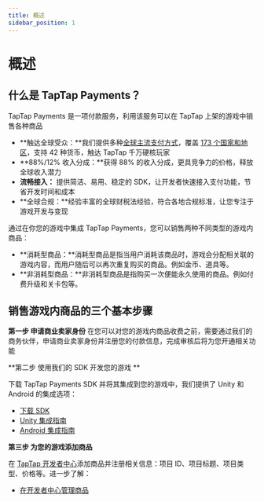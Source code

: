```yaml
---
title: 概述
sidebar_position: 1
---
```


# 概述

## **什么是 TapTap Payments？**

TapTap Payments 是一项付款服务，利用该服务可以在 TapTap 上架的游戏中销售各种商品

- **触达全球受众：**我们提供多种[全球主流支付方式](/docs/sdk/TapPayments/appendix/payment-methods/)，覆盖 [173 个国家和地区](/docs/sdk/TapPayments/appendix/regions-currencies)，支持 42 种货币，触达 TapTap 千万硬核玩家
- **88%/12% 收入分成：**获得 88% 的收入分成，更具竞争力的价格，释放全球收入潜力
- **流畅接入：** 提供简洁、易用、稳定的 SDK，让开发者快速接入支付功能，节省开发时间和成本
- **全球合规：**经验丰富的全球财税法经验，符合各地合规标准，让您专注于游戏开发与变现

通过在你您的游戏中集成 TapTap Payments，您可以销售两种不同类型的游戏内商品：

- **消耗型商品：**消耗型商品是指当用户消耗该商品时，游戏会分配相关联的游戏内容，而用户随后可以再次重复购买的商品。例如金币、道具等。
- **非消耗型商品：**非消耗型商品是指购买一次便能永久使用的商品。例如付费升级和关卡包等。

## **销售游戏内商品的三个基本步骤**

**第一步 申请商业卖家身份**
在您可以对您的游戏内商品收费之前，需要通过我们的商务伙伴，申请商业卖家身份并注册您的付款信息，完成审核后将为您开通相关功能

**第二步 使用我们的 SDK 开发您的游戏 **

下载 TapTap Payments SDK 并将其集成到您的游戏中，我们提供了 Unity 和 Android 的集成选项：

- [下载 SDK](/docs/tap-download)
- [Unity 集成指南](/docs/sdk/TapPayments/develop/unity)
- [Android 集成指南](/docs/sdk/TapPayments/develop/android)

**第三步 为您的游戏添加商品**

在 [TapTap 开发者中心](https://developer.taptap.io/)添加商品并注册相关信息：项目 ID、项目标题、项目类型、价格等。进一步了解：

- [在开发者中心管理商品](/docs/sdk/TapPayments/product-management)
